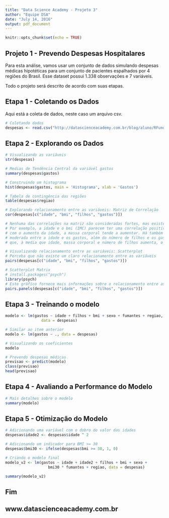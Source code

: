 ```yaml
---
title: "Data Science Academy - Projeto 3"
author: "Equipe DSA"
date: "July 14, 2016"
output: pdf_document
---
```


```r
knitr::opts_chunk$set(echo = TRUE)
```


## Projeto 1 - Prevendo Despesas Hospitalares

Para esta análise, vamos usar um conjunto de dados simulando despesas médicas hipotéticas para um conjunto de pacientes espalhados por 4 regiões do Brasil. Esse dataset possui 1.338 observações e 7 variáveis.

Todo o projeto será descrito de acordo com suas etapas. 


## Etapa 1 - Coletando os Dados

Aqui está a coleta de dados, neste caso um arquivo csv.


```r
# Coletando dados
despesas <- read.csv("http://datascienceacademy.com.br/blog/aluno/RFundamentos/Datasets/ML/despesas.csv")
```


## Etapa 2 - Explorando os Dados



```r
# Visualizando as variáveis
str(despesas)

# Medias de Tendência Central da variável gastos
summary(despesas$gastos)

# Construindo um histograma
hist(despesas$gastos, main = 'Histograma', xlab = 'Gastos')

# Tabela de contingência das regiões
table(despesas$regiao)

# Explorando relacionamento entre as variáveis: Matriz de Correlação
cor(despesas[c("idade", "bmi", "filhos", "gastos")])

# Nenhuma das correlações na matriz são consideradas fortes, mas existem algumas associações interessantes. 
# Por exemplo, a idade e o bmi (IMC) parecem ter uma correlação positiva fraca, o que significa que 
# com o aumento da idade, a massa corporal tende a aumentar. Há também uma correlação positiva 
# moderada entre a idade e os gastos, além do número de filhos e os gasos. Estas associações implicam 
# que, à media que idade, massa corporal e número de filhos aumenta, o custo esperado do seguro saúde sobe. 

# Visualizando relacionamento entre as variáveis: Scatterplot
# Perceba que não existe um claro relacionamento entre as variáveis
pairs(despesas[c("idade", "bmi", "filhos", "gastos")])

# Scatterplot Matrix
# install.packages("psych")
library(psych)
# Este gráfico fornece mais informações sobre o relacionamento entre as variáveis
pairs.panels(despesas[c("idade", "bmi", "filhos", "gastos")])

```


## Etapa 3 - Treinando o modelo




```r
modelo <- lm(gastos ~ idade + filhos + bmi + sexo + fumantes + regiao,
                data = despesas)

# Similar ao item anterior
modelo <- lm(gastos ~ ., data = despesas)

# Visualizando os coeficientes
modelo

# Prevendo despesas médicas 
previsao <- predict(modelo)
class(previsao)
head(previsao)

```


## Etapa 4 - Avaliando a Performance do Modelo



```r
# Mais detalhes sobre o modelo
summary(modelo)


```


## Etapa 5 - Otimização do Modelo
 
 
 
```r
# Adicionando uma variável com o dobro do valor das idades
despesas$idade2 <- despesas$idade ^ 2

# Adicionando um indicador para BMI >= 30
despesas$bmi30 <- ifelse(despesas$bmi >= 30, 1, 0)

# Criando o modelo final
modelo_v2 <- lm(gastos ~ idade + idade2 + filhos + bmi + sexo +
                   bmi30 * fumantes + regiao, data = despesas)

summary(modelo_v2)
```





## Fim
## www.datascienceacademy.com.br

